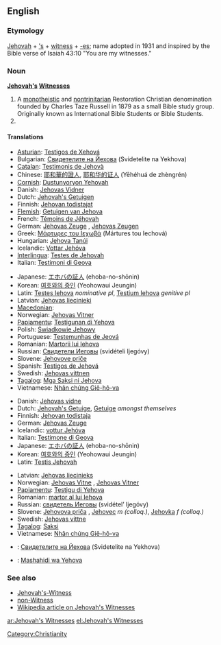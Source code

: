 ==English==

===Etymology===
[[Jehovah]] + [['s]] + [[witness]] + [[-es]]; name adopted in 1931 and inspired by the Bible verse of Isaiah 43:10 "You are my witnesses."

===Noun===
'''[[Jehovah]][['s]] [[Witness]]es'''

# A [[monotheistic]] and [[nontrinitarian]] Restoration Christian denomination founded by Charles Taze Russell in 1879 as a small Bible study group. Originally known as International Bible Students or Bible Students.
# {{plural of|Jehovah's Witness}}

====Translations====

{{trans-top|denomination}}
* [[Asturian]]: [[Testigos de Xehová]]
* Bulgarian: [[Свидетелите на Йехова]] (Svidetelite na Yekhova)
* [[Catalan]]: [[Testimonis de Jehovà]]
* Chinese: [[耶和華的證人]], [[耶和华的证人]] (Yēhéhuá de zhèngrén)
* [[Cornish]]: [[Dustunyoryon Yehovah]]
* Danish: [[Jehovas Vidner]] {{n|p}}
* Dutch: [[Jehovah's Getuigen]] {{p}}
* Finnish: [[Jehovan todistajat]]
* [[Flemish]]: [[Getuigen van Jehova]] {{p}}
* French: [[Témoins de Jéhovah]] {{m|p}}
* German: [[Jehovas Zeuge]] {{s}}, [[Jehovas Zeugen]] {{p}}
* Greek: [[Μάρτυρες του Ιεχωβά]] (Mártures tou Iechová) {{p}}
* Hungarian: [[Jehova Tanúi]] {{p}}
* Icelandic: [[Vottar Jehóva]] {{p}}
* [[Interlingua]]: [[Testes de Jehovah]] {{p}}
* Italian: [[Testimoni di Geova]] {{m|p}}
{{trans-mid}}
* Japanese: [[エホバの証人]] (ehoba-no-shōnin)
* Korean: [[여호와의 증인]] (Yeohowaui Jeungin)
* Latin: [[Testes Iehova]] ''nominative pl'', [[Testium Iehova]] ''genitive pl''
* Latvian: [[Jehovas liecinieki]] {{p}}
* [[Macedonian]]: {{t|mk|Јеховини сведоци|m|p|tr=Jehóvini svédoci|sc=Cyrl}}
* Norwegian: [[Jehovas Vitner]] {{n}}
* [[Papiamentu]]: [[Testigunan di Yehova]]
* Polish: [[Świadkowie Jehowy]] {{p}}
* Portuguese: [[Testemunhas de Jeová]] {{f|p}}
* Romanian: [[Martorii lui Iehova]]
* Russian: [[Свидетели Иеговы]] (svidételi Ijegóvy) {{m|p}}
* Slovene: [[Jehovove priče]] {{f|p}}
* Spanish: [[Testigos de Jehová]] {{m|p}}
* Swedish: [[Jehovas vittnen]]
* [[Tagalog]]: [[Mga Saksi ni Jehova]]
* Vietnamese: [[Nhân chứng Giê-hô-va]]
{{trans-bottom}}

{{trans-top|member of organisation}}
* Danish: [[Jehovas vidne]] {{n}}
* Dutch: [[Jehovah's Getuige]], [[Getuige]] ''amongst themselves''
* Finnish: [[Jehovan todistaja]]
* German: [[Jehovas Zeuge]] {{s}}
* Icelandic: [[vottur Jehóva]] {{m}}
* Italian: [[Testimone di Geova]] {{m|f}}
* Japanese: [[エホバの証人]] (ehoba-no-shōnin)
* Korean: [[여호와의 증인]] (Yeohowaui Jeungin)
* Latin: [[Testis Jehovah]] {{c}}
{{trans-mid}}
* Latvian: [[Jehovas liecinieks]]
* Norwegian: [[Jehovas Vitne]] {{n}}, [[Jehovas Vitner]] {{p}}
* [[Papiamentu]]: [[Testigu di Yehova]]
* Romanian: [[martor al lui Iehova]]
* Russian: [[свидетель Иеговы]] (svidétel’ Ijegóvy) {{m}}
* Slovene: [[Jehovova priča]] {{f}}, [[Jehovec]] ''m (colloq.)'', [[Jehovka]] ''f (colloq.)''
* Swedish: [[Jehovas vittne]]
* [[Tagalog]]: [[Saksi]]
* Vietnamese: [[Nhân chứng Giê-hô-va]]
{{trans-bottom}}

{{checktrans}}
* {{ttbc|Bulgarian}}: [[Свидетелите на Йехова]] (Svidetelite na Yekhova)
* {{ttbc|Swahili}}: [[Mashahidi wa Yehova]]

===See also===
* [[Jehovah's-Witness]]
* [[non-Witness]]
* [[w:Jehovah's_Witnesses|Wikipedia article on Jehovah's Witnesses]]

[[Category:Christianity]]

[[ar:Jehovah's Witnesses]]
[[el:Jehovah's Witnesses]]